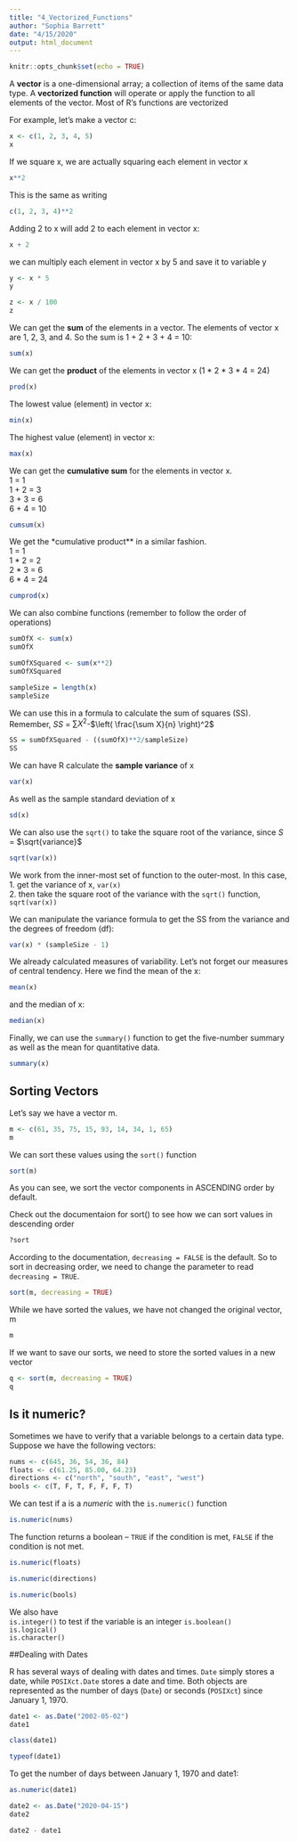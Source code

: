 ```yaml
---
title: "4_Vectorized_Functions"
author: "Sophia Barrett"
date: "4/15/2020"
output: html_document
---
```


```r
knitr::opts_chunk$set(echo = TRUE)
```

A **vector** is a one-dimensional array; a collection of items of the same data type.  A **vectorized function** will operate or apply the function to all elements of the vector.  Most of R's functions are vectorized

For example, let's make a vector c:
```r
x <- c(1, 2, 3, 4, 5)
x
```
If we square x, we are actually squaring each element in vector x
```r
x**2
```
This is the same as writing
```r
c(1, 2, 3, 4)**2
```

Adding 2 to x will add 2 to each element in vector x:
```r
x + 2
```
we can multiply each element in vector x by 5 and save it to variable y
```r
y <- x * 5
y
```

```r
z <- x / 100
z
```

We can get the **sum** of the elements in a vector.  The elements of vector x are 1, 2, 3, and 4.  So the sum is 1 + 2 + 3 + 4 = 10:
```r
sum(x)
```
We can get the **product** of the elements in vector x (1 * 2 * 3 * 4 = 24)
```r
prod(x)
```
The lowest value (element) in vector x:
```r
min(x)
```
The highest value (element) in vector x:
```r
max(x)
```
We can get the **cumulative sum** for the elements in vector x.   
1     = 1  
1 + 2 = 3  
3 + 3 = 6  
6 + 4 = 10  
```r
cumsum(x)
```

We get the *cumulative product** in a similar fashion.  
1     = 1  
1 * 2 = 2  
2 * 3 = 6  
6 * 4 = 24  
```r
cumprod(x)
```
We can also combine functions (remember to follow the order of operations)
```r
sumOfX <- sum(x)
sumOfX
```

```r
sumOfXSquared <- sum(x**2)
sumOfXSquared
```
```r
sampleSize = length(x)
sampleSize
```
We can use this in a formula to calculate the sum of squares (SS).  Remember, ${SS}$ = $\sum X^2$-$\left( \frac{\sum X}{n} \right)^2$
```r
SS = sumOfXSquared - ((sumOfX)**2/sampleSize)
SS
```

We can have R calculate the **sample variance** of x
```r
var(x)
```
As well as the sample standard deviation of x
```r
sd(x)
```
We can also use the `sqrt()` to take the square root of the variance, since ${S}$ = $\sqrt{variance}$
```r
sqrt(var(x))
```
We work from the inner-most set of function to the outer-most.  In this case,   
1.  get the variance of x, `var(x)`  
2.  then take the square root of the variance with the `sqrt()` function, `sqrt(var(x))`  


We can manipulate the variance formula to get the SS from the variance and the degrees of freedom (df):
```r
var(x) * (sampleSize - 1)
```
We already calculated measures of variability.  Let's not forget our measures of central tendency.  Here we find the mean of the x:
```r
mean(x)
```
and the median of x:
```r
median(x)
```

Finally, we can use the `summary()` function to get the five-number summary as well as the mean for quantitative data.
```r
summary(x)
```

## Sorting Vectors

Let's say we have a vector m.
```r
m <- c(61, 35, 75, 15, 93, 14, 34, 1, 65)
m
```
We can sort these values using the `sort()` function
```r
sort(m)
```
As you can see, we sort the vector components in ASCENDING order by default.

Check out the documentaion for sort() to see how we can sort values in descending order
```r
?sort
```
According to the documentation, `decreasing = FALSE` is the default. So to sort in decreasing order, we need to change the parameter to read `decreasing = TRUE`.
```r
sort(m, decreasing = TRUE)
```
While we have sorted the values, we have not changed the original vector, m
```r
m
```
If we want to save our sorts, we need to store the sorted values in a new vector
```r
q <- sort(m, decreasing = TRUE)
q
```

## Is it numeric?

Sometimes we have to verify that a variable belongs to a certain data type.  Suppose we have the following vectors:

```r
nums <- c(645, 36, 54, 36, 84)
floats <- c(61.25, 85.00, 64.23)
directions <- c("north", "south", "east", "west")
bools <- c(T, F, T, F, F, F, T)
```
We can test if a is a _numeric_ with the `is.numeric()` function
```r
is.numeric(nums)
```
The function returns a boolean -- `TRUE` if the condition is met, `FALSE` if the condition is not met.

```r
is.numeric(floats)
```
```r
is.numeric(directions)
```
```r
is.numeric(bools)
```
We also have    
`is.integer()` to test if the variable is an integer
`is.boolean()`  
`is.logical()`  
`is.character()`  

##Dealing with Dates

R has several ways of dealing with dates and times.  `Date` simply stores a date, while `POSIXct.Date` stores a date and time.  Both objects are represented as the number of days (`Date`) or seconds (`POSIXct`) since January 1, 1970.  

```r
date1 <- as.Date("2002-05-02")
date1
```
```r
class(date1)
```


```r
typeof(date1)
```

To get the number of days between January 1, 1970 and date1:
```r
as.numeric(date1)
```


```r
date2 <- as.Date("2020-04-15")
date2
```


```r
date2 - date1
```



